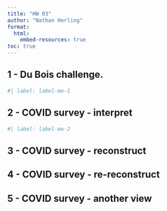 ```yaml
---
title: "HW 03"
author: "Nathan Herling"
format:
  html:
    embed-resources: true
toc: true
---
```


## 1 - Du Bois challenge.

```r
#| label: label-me-1

```

## 2 - COVID survey - interpret

```r
#| label: label-me-2

```

## 3 - COVID survey - reconstruct


## 4 - COVID survey - re-reconstruct

## 5 - COVID survey - another view
